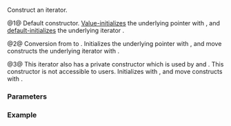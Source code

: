 {{cpp/ranges/adjacent_transform_view/iterator/title|''iterator''}}
{{cpp/ranges/adjacent_transform_view/navbar}}

{{dcl begin}}
{{dcl|num=1|since=c++23|1=
/*iterator*/() = default;
}}
{{dcl|num=2|since=c++23|1=
constexpr /*iterator*/( /*iterator*/&lt;!Const&gt; i )
    requires Const &amp;&amp;
        std::convertible_to&lt;/*inner-iterator*/&lt;false&gt;, /*inner-iterator*/&lt;Const&gt;&gt;;
}}
{{dcl|num=3|notes={{mark expos}}|1=
private:
constexpr /*iterator*/( Parent&amp; parent, /*inner-iterator*/&lt;Const&gt; inner );
}}
{{dcl end}}

Construct an iterator.

@1@ Default constructor. [[cpp/language/value_initialization|Value-initializes]] the underlying pointer {{rlpi|/#Data members|parent_}} with {{c/core|nullptr}}, and [[cpp/language/default_initialization|default-initializes]] the underlying iterator {{rlpi|/#Data members|inner_}}.

@2@ Conversion from {{c|/*iterator*/&lt;false&gt;}} to {{c|/*iterator*/&lt;true&gt;}}. Initializes the underlying pointer {{rlpi|/#Data members|parent_}} with {{c|i.parent_}}, and move constructs the underlying iterator {{rlpi|/#Data members|inner_}} with {{box|{{ltt std|cpp/utility/move}}{{c/core|(i.inner_)}}}}.

@3@ This iterator also has a private constructor which is used by {{lc|ranges::adjacent_transform_view::begin}} and {{lc|ranges::adjacent_transform_view::end}}. This constructor is not accessible to users. Initializes {{rlpi|/#Data members|parent_}} with {{c|std::addressof(parent)}}, and move constructs {{rlpi|/#Data members|inner_}} with {{c|std::move(inner)}}.

===Parameters===
{{par begin}}
{{par|i|an {{c|/*iterator*/&lt;false&gt;}}}}
{{par|parent|an owning object of type {{lc|ranges::adjacent_transform_view|adjacent_transform_view}}}}
{{par|inner|an iterator of type {{lc|ranges::adjacent_transform_view|adjacent_transform_view::}}{{ltt|cpp/ranges/adjacent_transform_view#Member types|''inner_iterator''}}}}
{{par end}}

===Example===
{{example
|code=
|output=
}}

{{langlinks|de|es|ja|ru|zh}}